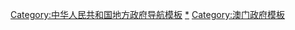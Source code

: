 [[Category:中华人民共和国地方政府导航模板|Category:中华人民共和国地方政府导航模板]]
[[Category:澳门特别行政区政府|*]]
[[Category:澳门政府模板|Category:澳门政府模板]]